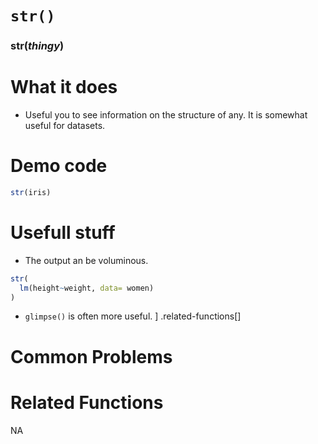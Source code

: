 # [`str()`]{.blue}
 
 
### [str]{.blue}(*thingy*){.center} 
 
# What it does 


+ Useful you to see information on the structure of any. It is somewhat useful for datasets.
  
 
# Demo code 

```r
str(iris)
```
  
 
# Usefull stuff 

+ The output an be voluminous.
```r
str(
  lm(height~weight, data= women)
)
```
+ [`glimpse()`]{.blue} is often more useful.
]
.related-functions[]
  
 
# Common Problems 

  
 
# Related Functions 
NA  

